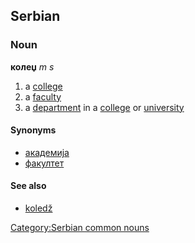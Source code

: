 ==Serbian==
===Noun===
'''колеџ''' ''m s''
#a [[college]]
#a [[faculty]]
#a [[department]] in a [[college]] or [[university]]
====Synonyms====
*[[академија]]
*[[факултет]]
====See also====
*[[koledž]]
[[Category:Serbian common nouns]]